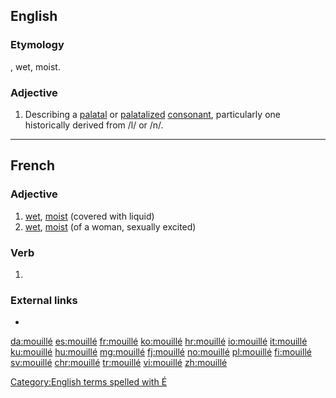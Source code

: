 ==English==

===Etymology===
{{etyl|fr|en}}, wet, moist.

===Adjective===
{{en-adj}}
{{wikipedia}}
# {{context|phonetics|lang=en}} Describing a [[palatal]] or [[palatalized]] [[consonant]], particularly one historically derived from /l/ or /n/.

[[Category:English terms spelled with É]]
----

==French==

===Adjective===
{{fr-adj}}

# [[wet]], [[moist]] (covered with liquid)
# [[wet]], [[moist]] (of a woman, sexually excited)

===Verb===
{{fr-past participle}}

# {{past participle of|mouiller|lang=fr|sort=mouille}}

===External links===
* {{R:TLFi}}

[[da:mouillé]]
[[es:mouillé]]
[[fr:mouillé]]
[[ko:mouillé]]
[[hr:mouillé]]
[[io:mouillé]]
[[it:mouillé]]
[[ku:mouillé]]
[[hu:mouillé]]
[[mg:mouillé]]
[[fj:mouillé]]
[[no:mouillé]]
[[pl:mouillé]]
[[fi:mouillé]]
[[sv:mouillé]]
[[chr:mouillé]]
[[tr:mouillé]]
[[vi:mouillé]]
[[zh:mouillé]]
